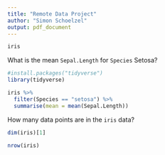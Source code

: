 ```yaml
---
title: "Remote Data Project"
author: "Simon Schoelzel"
output: pdf_document
---
```


```r
iris
```

What is the mean `Sepal.Length` for `Species` Setosa?

```r
#install.packages("tidyverse")
library(tidyverse)

iris %>% 
  filter(Species == "setosa") %>% 
  summarise(mean = mean(Sepal.Length))
```


How many data points are in the `iris` data?

```r
dim(iris)[1]
```
```r
nrow(iris)
```

